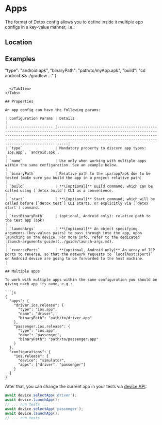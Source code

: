 

# Apps

The format of Detox config allows you to define inside it multiple app configs in a key-value manner, i.e.:

## Location

<Location sectionName="apps" propertyName="app" />

## Examples

  "type": "android.apk",
  "binaryPath": "path/to/myApp.apk",
  "build": "cd android && ./gradlew …"
}
```

  </TabItem>
</Tabs>

## Properties

An app config can have the following params:

| Configuration Params | Details                                                                                                                                                                                                                                                                                     |
| -------------------- |---------------------------------------------------------------------------------------------------------------------------------------------------------------------------------------------------------------------------------------------------------------------------------------------|
| `type`               | Mandatory property to discern app types: `ios.app`, `android.apk`.                                                                                                                                                                                                                          |
| `name`               | Use only when working with multiple apps within the same configuration. See an example below.                                                                                                                                                                                               |
| `binaryPath`         | Relative path to the ipa/app/apk due to be tested (make sure you build the app in a project relative path)                                                                                                                                                                                  |
| `build`              | **\[optional]** Build command, which can be called using [`detox build`] CLI as a convenience.                                                                                                                                                                                              |
| `start`              | **\[optional]** Start command, which will be called before [`detox test`] CLI starts, or explicitly via [`detox start`] command.                                                                                                                                                            |
| `testBinaryPath`     | (optional, Android only): relative path to the test app (apk)                                                                                                                                                                                                                               |
| `launchArgs`         | **\[optional]** An object specifying arguments (key-values pairs) to pass through into the app, upon launching on the device. For more info, refer to the dedicated [launch-arguments guide](../guide/launch-args.md).                                                                      |
| `reversePorts`       | **(optional, Android only)** An array of TCP ports to reverse, so that the network requests to `localhost:{port}` on Android device are going to be forwarded to the host machine.                                                                                                          |

## Multiple apps

To work with multiple apps within the same configuration you should be giving each app its name, e.g.:

```js
{
  "apps": {
    "driver.ios.release": {
      "type": "ios.app",
      "name": "driver",
      "binaryPath": "path/to/driver.app"
    },
    "passenger.ios.release": {
      "type": "ios.app",
      "name": "passenger",
      "binaryPath": "path/to/passenger.app"
    }
  },
  "configurations": {
    "ios.release": {
      "device": "simulator",
      "apps": ["driver", "passenger"]
    }
  }
}
```

After that, you can change the current app in your tests via [device API](../api/device.md):

```js
await device.selectApp('driver');
await device.launchApp();
// ... run tests ...
await device.selectApp('passenger');
await device.launchApp();
// ... run tests ...
```

[`detox build`]: ../cli/build.md
[`detox start`]: ../cli/start.md
[`detox test`]: ../cli/test.md
